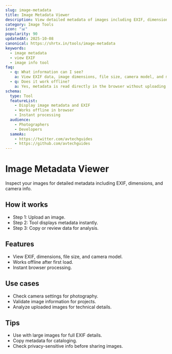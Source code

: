 ```yaml
---
slug: image-metadata
title: Image Metadata Viewer
description: View detailed metadata of images including EXIF, dimensions, and camera info.
category: Image Tools
icon: "📊"
popularity: 90
updatedAt: 2025-10-08
canonical: https://shrtx.in/tools/image-metadata
keywords:
  - image metadata
  - view EXIF
  - image info tool
faq:
  - q: What information can I see?
    a: View EXIF data, image dimensions, file size, camera model, and more instantly.
  - q: Does it work offline?
    a: Yes, metadata is read directly in the browser without uploading.
schema:
  type: Tool
  featureList:
    - Display image metadata and EXIF
    - Works offline in browser
    - Instant processing
  audience:
    - Photographers
    - Developers
  sameAs:
    - https://twitter.com/avtechguides
    - https://github.com/avtechguides
---
```



# Image Metadata Viewer

Inspect your images for detailed metadata including EXIF, dimensions, and camera info.

<ImageMetadata client:only="react"/>

## How it works

- Step 1: Upload an image.
- Step 2: Tool displays metadata instantly.
- Step 3: Copy or review data for analysis.

## Features

- View EXIF, dimensions, file size, and camera model.
- Works offline after first load.
- Instant browser processing.

## Use cases

- Check camera settings for photography.
- Validate image information for projects.
- Analyze uploaded images for technical details.

## Tips

- Use with large images for full EXIF details.
- Copy metadata for cataloging.
- Check privacy-sensitive info before sharing images.
